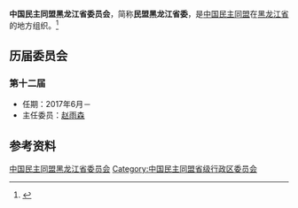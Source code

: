 {{Infobox PRCG
|机构名称 = 中国民主同盟黑龙江省委员会
|标志1    =
|格言1    =
|届数     = 十二
|任期始   = 2017年6月
|任期终   =
|职位1    = 主任委员
|人员1    = [[赵雨森|赵雨森]]
|职位2    = 副主任委员
|人员2    =
|人数2    =
|职位3    =
|人员3    =
|组织法规 = 中国民主同盟章程
|上级机构 = [[中国民主同盟中央委员会|中国民主同盟中央委员会]]
|机构类型 = [[民主党派|民主党派]][[中国一级行政区|省级行政区]][[委员会|委员会]]
|行政级别 = 正厅级
|场所1    = 
|地址1    = 
|邮编1    = 
|电话1    = 
|官网1    = {{url|http://www.hljmm.gov.cn/}}
}}
'''中国民主同盟黑龙江省委员会'''，简称'''民盟黑龙江省委'''，是[[中国民主同盟|中国民主同盟]]在[[黑龙江省|黑龙江省]]的地方组织。<ref>{{Cite book|title=中华人民共和国职官志|author=何虎生, 李耀东, 向常福主编|publisher=中国社会出版社|year=2003|isbn=9787800883934|location=北京|pages=}}</ref>

== 历届委员会 ==
=== 第十二届 ===
* 任期：2017年6月－
* 主任委员：[[赵雨森|赵雨森]]

== 参考资料 ==
{{reflist}}

{{中华人民共和国各省级行政区|委员会|中国民主同盟|仅内地=yes}}

{{Authority control}}
[[Category:中国民主同盟黑龙江省委员会|]]
[[Category:中国民主同盟省级行政区委员会|Category:中国民主同盟省级行政区委员会]]